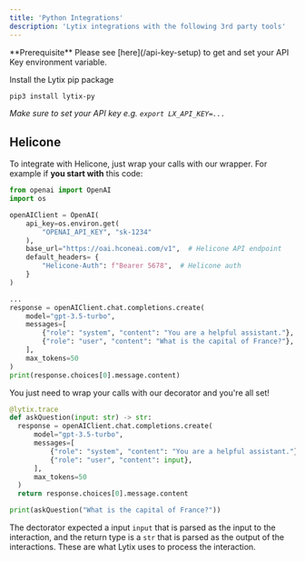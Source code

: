 ```yaml
---
title: 'Python Integrations'
description: 'Lytix integrations with the following 3rd party tools'
---
```


<Info>
  **Prerequisite** Please see [here](/api-key-setup) to get and set your API Key environment variable.
</Info>

Install the Lytix pip package


```bash
pip3 install lytix-py
```

*Make sure to set your API key e.g. `export LX_API_KEY=...`*

## Helicone

To integrate with Helicone, just wrap your calls with our wrapper. For example if **you start with** this code:


```py
from openai import OpenAI
import os

openAIClient = OpenAI(
    api_key=os.environ.get(
        "OPENAI_API_KEY", "sk-1234"
    ),
    base_url="https://oai.hconeai.com/v1",  # Helicone API endpoint
    default_headers= { 
        "Helicone-Auth": f"Bearer 5678",  # Helicone auth
    }
)

...
response = openAIClient.chat.completions.create(
    model="gpt-3.5-turbo",
    messages=[
        {"role": "system", "content": "You are a helpful assistant."},
        {"role": "user", "content": "What is the capital of France?"},
    ],
    max_tokens=50
)
print(response.choices[0].message.content)
```

You just need to wrap your calls with our decorator and you're all set!

```py
@lytix.trace
def askQuestion(input: str) -> str:
  response = openAIClient.chat.completions.create(
      model="gpt-3.5-turbo",
      messages=[
          {"role": "system", "content": "You are a helpful assistant."},
          {"role": "user", "content": input},
      ],
      max_tokens=50
  )
  return response.choices[0].message.content

print(askQuestion("What is the capital of France?"))
```

The dectorator expected a input `input` that is parsed as the input to the interaction, and the return type is a `str` that is parsed as the output of the interactions. These are what Lytix uses to process the interaction.
